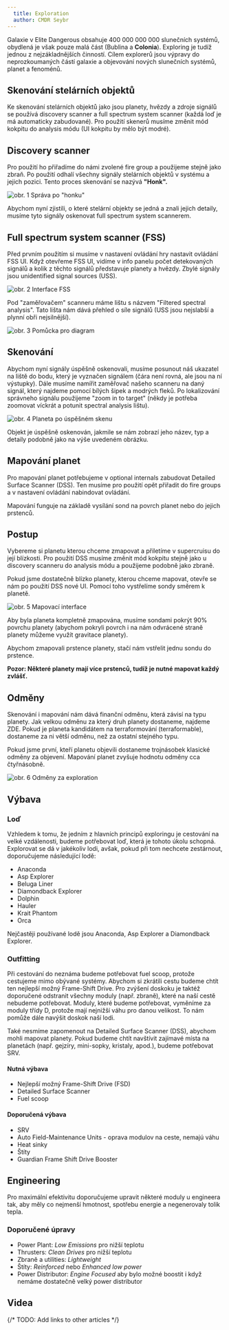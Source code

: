 ```yaml
---
  title: Exploration
  author: CMDR Seybr
---
```



Galaxie v Elite Dangerous obsahuje 400 000 000 000 slunečních systémů, obydlená je však pouze malá část (Bublina a **Colonia**). Exploring je tudíž jednou z nejzákladnějších činností. Cílem explorerů jsou výpravy do neprozkoumaných částí galaxie a objevování nových slunečních systémů, planet a fenoménů.

## Skenování stelárních objektů

Ke skenování stelárních objektů jako jsou planety, hvězdy a zdroje signálů se používá discovery scanner a full spectrum system scanner (každá loď je má automaticky zabudované). Pro použití skenerů musíme změnit mód kokpitu do analysis módu (UI kokpitu by mělo být modré).

## Discovery scanner

Pro použití ho přiřadíme do námi zvolené fire group a použijeme stejně jako zbraň. Po použití odhalí všechny signály stelárních objektů v systému a jejich pozici. Tento proces skenování se nazývá **"Honk".**

![obr. 1 Správa po "honku"](@/assets/exploration/exploration1.jpg)

Abychom nyní zjistili, o které stelární objekty se jedná a znali jejich detaily, musíme tyto signály oskenovat full spectrum system scannerem.

## Full spectrum system scanner (FSS)

Před prvním použitím si musíme v nastavení ovládání hry nastavit ovládání FSS UI. Když otevřeme FSS UI, vidíme v info panelu počet detekovaných signálů a kolik z těchto signálů představuje planety a hvězdy. Zbylé signály jsou unidentified signal sources (USS).

![obr. 2 Interface FSS](@/assets/exploration/exploration2.jpg)

Pod "zaměřovačem" scanneru máme lištu s názvem "Filtered spectral analysis". Tato lišta nám dává přehled o síle signálů (USS jsou nejslabší a plynní obři nejsilnější).

![obr. 3 Pomůcka pro diagram](@/assets/exploration/exploration3.jpg)

## Skenování

Abychom nyní signály úspěšně oskenovali, musíme posunout náš ukazatel na liště do bodu, který je vyznačen signálem (čára není rovná, ale jsou na ní výstupky). Dále musíme namířit zaměřovač našeho scanneru na daný signál, který najdeme pomocí bílých šipek a modrých fleků. Po lokalizování správneho signálu použijeme "zoom in to target" (někdy je potřeba zoomovat víckrát a potunit spectral analysis lištu).

![obr. 4 Planeta po úspěšném skenu](@/assets/exploration/exploration4.jpg)

Objekt je úspěšně oskenován, jakmile se nám zobrazí jeho název, typ a detaily podobně jako na výše uvedeném obrázku.

## Mapování planet

Pro mapování planet potřebujeme v optional internals zabudovat Detailed Surface Scanner (DSS). Ten musíme pro použití opět přiřadit do fire groups a v nastavení ovládání nabindovat ovládání.

Mapování funguje na základě vysílání sond na povrch planet nebo do jejich prstenců.

## Postup

Vybereme si planetu kterou chceme zmapovat a přiletíme v supercruisu do její blízkosti. Pro použití DSS musíme změnit mód kokpitu stejně jako u discovery scanneru do analysis módu a použijeme podobně jako zbraně.

Pokud jsme dostatečně blízko planety, kterou chceme mapovat, otevře se nám po použití DSS nové UI. Pomocí toho vystřelíme sondy směrem k planetě.

![obr. 5 Mapovací interface](@/assets/exploration/exploration5.jpg)

Aby byla planeta kompletně zmapována, musíme sondami pokrýt 90% povrchu planety (abychom pokryli povrch i na nám odvrácené straně planety můžeme využít gravitace planety).

Abychom zmapovali prstence planety, stačí nám vstřelit jednu sondu do prstence.

**Pozor: Některé planety mají více prstenců, tudíž je nutné mapovat každý zvlášť.**

## Odměny

Skenování i mapování nám dává finanční odměnu, která závisí na typu planety. Jak velkou odměnu za který druh planety dostaneme, najdeme ZDE. Pokud je planeta kandidátem na terraformování (terraformable), dostaneme za ni větší odměnu, než za ostatní stejného typu.

Pokud jsme první, kteří planetu objevili dostaneme trojnásobek klasické odměny za objevení. Mapování planet zvyšuje hodnotu odměny cca čtyřnásobně.

![obr. 6 Odměny za exploration](@/assets/exploration/exploration6.jpg)

## Výbava

### Loď

Vzhledem k tomu, že jedním z hlavních principů exploringu je cestování na velké vzdálenosti, budeme potřebovat loď, která je tohoto úkolu schopná. Explorovat se dá v jakékoliv lodi, avšak, pokud při tom nechcete zestárnout, doporučujeme následující lodě:

- Anaconda
- Asp Explorer
- Beluga Liner
- Diamondback Explorer
- Dolphin
- Hauler
- Krait Phantom
- Orca

Nejčastěji používané lodě jsou Anaconda, Asp Explorer a Diamondback Explorer.

### Outfitting

Při cestování do neznáma budeme potřebovat fuel scoop, protože cestujeme mimo obývané systémy. Abychom si zkrátili cestu budeme chtít ten nejlepší možný Frame-Shift Drive. Pro zvýšení doskoku je taktéž doporučené odstranit všechny moduly (např. zbraně), které na naší cestě nebudeme potřebovat. Moduly, které budeme potřebovat, vyměníme za moduly třídy D, protože mají nejnižší váhu pro danou velikost. To nám pomůže dále navýšit doskok naší lodi.

Také nesmíme zapomenout na Detailed Surface Scanner (DSS), abychom mohli mapovat planety. Pokud budeme chtít navštívit zajímavé místa na planetách (např. gejzíry, mini-sopky, kristaly, apod.), budeme potřebovat SRV.

#### **Nutná výbava**

- Nejlepší možný Frame-Shift Drive (FSD)
- Detailed Surface Scanner
- Fuel scoop

#### **Doporučená výbava**

- SRV
- Auto Field-Maintenance Units - oprava modulov na ceste, nemajú váhu
- Heat sinky
- Štíty
- Guardian Frame Shift Drive Booster

## Engineering

Pro maximální efektivitu doporučujeme upravit některé moduly u engineera tak, aby měly co nejmenší hmotnost, spotřebu energie a negenerovaly tolik tepla.

### **Doporučené úpravy**

- Power Plant: _Low Emissions_ pro nižší teplotu
- Thrusters: _Clean Drives_ pro nižší teplotu
- Zbraně a utilities: _Lightweight_
- Štíty: _Reinforced_ nebo _Enhanced low power_
- Power Distributor: _Engine Focused_ aby bylo možné boostit i když nemáme dostatečně velký power distributor

## Videa

<YoutubeVideo id="9wqbmvvuiuk" />

{/* TODO: Add links to other articles */}